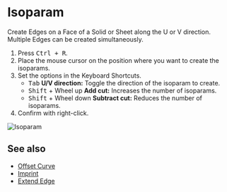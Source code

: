 
<Reference shortcut="Ctrl + R" command="Isoparam" button="" />

# Isoparam

Create Edges on a Face of a Solid or Sheet along the U or V direction. Multiple Edges can be created simultaneously.

1. Press <kbd>Ctrl + R</kbd>.
2. Place the mouse cursor on the position where you want to create the isoparams.
3. Set the options in the Keyboard Shortcuts.
   - <kbd>Tab</kbd> **U/V direction:** Toggle the direction of the isoparam to create.
   - <kbd>Shift</kbd> + Wheel up **Add cut:** Increases the number of isoparams.
   - <kbd>Shift</kbd> + Wheel down **Subtract cut:** Reduces the number of isoparams.
4. Confirm with right-click.

![Isoparam](/img/isoparam.gif)

## See also
- [Offset Curve](./offset-curve)
- [Imprint](./imprint)
- [Extend Edge](./extend-edge)









